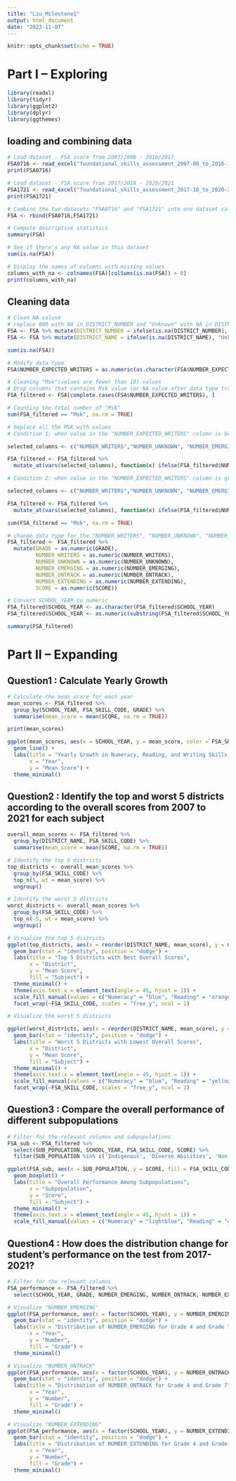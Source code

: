 ```yaml
---
title: "Liu_Milestone1"
output: html_document
date: "2023-11-07"
---
```


```r
knitr::opts_chunk$set(echo = TRUE)
```

# Part I – Exploring

```r
library(readxl)
library(tidyr)
library(ggplot2)
library(dplyr)
library(ggthemes)

```
## loading and combining data

```r
# Load dataset - FSA score from 2007/2008 - 2016/2017
FSA0716 <- read_excel("foundational_skills_assessment_2007-08_to_2016-17_residents_only.xlsx")
print(FSA0716)
```
```r
# Load dataset - FSA score from 2017/2018 - 2020/2021
FSA1721 <- read_excel("foundational_skills_assessment_2017-18_to_2020-21_residents_only.xlsx")
print(FSA1721)
```
```r
# Combine the two datasets "FSA0716" and "FSA1721" into one dataset called "FSA"
FSA <- rbind(FSA0716,FSA1721)
```

```r
# Compute descriptive statistics
summary(FSA)
```

```r
# See if there's any NA value in this dataset
sum(is.na(FSA))
```
```r
# Display the names of columns with missing values
columns_with_na <- colnames(FSA)[colSums(is.na(FSA)) > 0]
print(columns_with_na)
```
## Cleaning data

```r
# Clean NA valuse
# replace 000 with NA in DISTRICT_NUMBER and "Unknown" with NA in DISTRICT_NAME
FSA <- FSA %>% mutate(DISTRICT_NUMBER = ifelse(is.na(DISTRICT_NUMBER), "000", DISTRICT_NUMBER))
FSA <- FSA %>% mutate(DISTRICT_NAME = ifelse(is.na(DISTRICT_NAME), "Unknown", DISTRICT_NAME))
```

```r
sum(is.na(FSA))
```

```r
# Modify data type
FSA$NUMBER_EXPECTED_WRITERS = as.numeric(as.character(FSA$NUMBER_EXPECTED_WRITERS)) 
```
```r
# Cleaning "Msk"(values are fewer than 10) values
# Drop columns that contains Msk value (or NA value after data type transformation) in the “NUMBER_EXPECTED_WRITERS” column and store the new dataset in "FSA_filtered" 
FSA_filtered <- FSA[complete.cases(FSA$NUMBER_EXPECTED_WRITERS), ]

```

```r
# Counting the total number of "Msk"
sum(FSA_filtered == "Msk", na.rm = TRUE)
```

```r
# Replace all the MSK with values
# Condition 1: when value in the "NUMBER_EXPECTED_WRITERS" column is between 10-49, replace all "Msk" values with 5

selected_columns <- c("NUMBER_WRITERS","NUMBER_UNKNOWN", "NUMBER_EMERGING", "NUMBER_ONTRACK", "NUMBER_EXTENDING")

FSA_filtered <- FSA_filtered %>%
  mutate_at(vars(selected_columns), function(x) ifelse(FSA_filtered$NUMBER_EXPECTED_WRITERS < 50 & x == "Msk", 5, x))

```

```r
# Condition 2: when value in the "NUMBER_EXPECTED_WRITERS" column is greater than 50, replace all "Msk" values with 10

selected_columns <- c("NUMBER_WRITERS","NUMBER_UNKNOWN", "NUMBER_EMERGING", "NUMBER_ONTRACK", "NUMBER_EXTENDING")

FSA_filtered <- FSA_filtered %>%
  mutate_at(vars(selected_columns), function(x) ifelse(FSA_filtered$NUMBER_EXPECTED_WRITERS >= 50 & x == "Msk", 10, x))

```

```r
sum(FSA_filtered == "Msk", na.rm = TRUE)
```

```r
# change data type for the "NUMBER_WRITERS", "NUMBER_UNKNOWN", "NUMBER_EMERGING", "NUMBER_ONTRACK", "NUMBER_EXTENDING",and "SCORE" columns.
FSA_filtered <- FSA_filtered %>%
  mutate(GRADE = as.numeric(GRADE),
         NUMBER_WRITERS = as.numeric(NUMBER_WRITERS),
         NUMBER_UNKNOWN = as.numeric(NUMBER_UNKNOWN),
         NUMBER_EMERGING = as.numeric(NUMBER_EMERGING),
         NUMBER_ONTRACK = as.numeric(NUMBER_ONTRACK),
         NUMBER_EXTENDING = as.numeric(NUMBER_EXTENDING),
         SCORE = as.numeric(SCORE))
```

```r
# Convert SCHOOL_YEAR to numeric
FSA_filtered$SCHOOL_YEAR <- as.character(FSA_filtered$SCHOOL_YEAR)
FSA_filtered$SCHOOL_YEAR <- as.numeric(substring(FSA_filtered$SCHOOL_YEAR, 1, 4))
```

```r
summary(FSA_filtered)

```

# Part II – Expanding 
## Question1 : Calculate Yearly Growth 
```r
# Calculate the mean score for each year
mean_scores <- FSA_filtered %>%
  group_by(SCHOOL_YEAR, FSA_SKILL_CODE, GRADE) %>%
  summarise(mean_score = mean(SCORE, na.rm = TRUE))

print(mean_scores)
```
 
```r
ggplot(mean_scores, aes(x = SCHOOL_YEAR, y = mean_score, color = FSA_SKILL_CODE, linetype = factor(GRADE))) +
  geom_line() +
  labs(title = "Yearly Growth in Numeracy, Reading, and Writing Skills Assessment",
       x = "Year",
       y = "Mean Score") +
  theme_minimal()
```

## Question2 : Identify the top and worst 5 districts according to the overall scores from 2007 to 2021 for each subject
```r
overall_mean_scores <- FSA_filtered %>%
  group_by(DISTRICT_NAME, FSA_SKILL_CODE) %>%
  summarise(mean_score = mean(SCORE, na.rm = TRUE))

# Identify the top 5 districts
top_districts <- overall_mean_scores %>%
  group_by(FSA_SKILL_CODE) %>%
  top_n(5, wt = mean_score) %>%
  ungroup()

# Identify the worst 5 districts 
worst_districts <- overall_mean_scores %>%
  group_by(FSA_SKILL_CODE) %>%
  top_n(-5, wt = mean_score) %>%
  ungroup()
```

```r
# Visualize the top 5 districts
ggplot(top_districts, aes(x = reorder(DISTRICT_NAME, mean_score), y = mean_score, fill = FSA_SKILL_CODE)) +
  geom_bar(stat = "identity", position = "dodge") +
  labs(title = "Top 5 Districts with Best Overall Scores",
       x = "District",
       y = "Mean Score",
       fill = "Subject") +
  theme_minimal() +
  theme(axis.text.x = element_text(angle = 45, hjust = 1)) +
  scale_fill_manual(values = c("Numeracy" = "blue", "Reading" = "orange", "Writing" = "darkgreen")) +
  facet_wrap(~FSA_SKILL_CODE, scales = "free_y", ncol = 1)

```

```r
# Visualize the worst 5 districts 

ggplot(worst_districts, aes(x = reorder(DISTRICT_NAME, mean_score), y = mean_score, fill = FSA_SKILL_CODE)) +
  geom_bar(stat = "identity", position = "dodge") +
  labs(title = "Worst 5 Districts with Lowest Overall Scores",
       x = "District",
       y = "Mean Score",
       fill = "Subject") +
  theme_minimal() +
  theme(axis.text.x = element_text(angle = 45, hjust = 1)) +
  scale_fill_manual(values = c("Numeracy" = "blue", "Reading" = "yellow", "Writing" = "darkgreen")) +
  facet_wrap(~FSA_SKILL_CODE, scales = "free_y", ncol = 1)

```
## Question3 : Compare the overall performance of different subpopulations

```r
# Filter for the relevant columns and subpopulations
FSA_sub <- FSA_filtered %>%
  select(SUB_POPULATION, SCHOOL_YEAR, FSA_SKILL_CODE, SCORE) %>%
  filter(SUB_POPULATION %in% c('Indigenous', 'Diverse Abilities', 'Non Indigenous', 'Non Diverse Abilities'))

```

```r
ggplot(FSA_sub, aes(x = SUB_POPULATION, y = SCORE, fill = FSA_SKILL_CODE)) +
  geom_boxplot() +
  labs(title = "Overall Performance Among Subpopulations",
       x = "Subpopulation",
       y = "Score",
       fill = "Subject") +
  theme_minimal() +
  theme(axis.text.x = element_text(angle = 45, hjust = 1)) +
  scale_fill_manual(values = c("Numeracy" = "lightblue", "Reading" = "orange", "Writing" = "darkgreen"))
```

## Question4 : How does the distribution change for student's performance on the test from 2017-2021? 
```r
# Filter for the relevant columns
FSA_performance <- FSA_filtered %>%
  select(SCHOOL_YEAR, GRADE, NUMBER_EMERGING, NUMBER_ONTRACK, NUMBER_EXTENDING)
```

```r

# Visualize "NUMBER_EMERGING"
ggplot(FSA_performance, aes(x = factor(SCHOOL_YEAR), y = NUMBER_EMERGING, fill = factor(GRADE))) +
  geom_bar(stat = "identity", position = "dodge") +
  labs(title = "Distribution of NUMBER_EMERGING for Grade 4 and Grade 7",
       x = "Year",
       y = "Number",
       fill = "Grade") +
  theme_minimal()

```

```r
# Visualize "NUMBER_ONTRACK"
ggplot(FSA_performance, aes(x = factor(SCHOOL_YEAR), y = NUMBER_ONTRACK, fill = factor(GRADE))) +
  geom_bar(stat = "identity", position = "dodge") +
  labs(title = "Distribution of NUMBER_ONTRACK for Grade 4 and Grade 7",
       x = "Year",
       y = "Number",
       fill = "Grade") +
  theme_minimal()
```

```r
# Visualize "NUMBER_EXTENDING"
ggplot(FSA_performance, aes(x = factor(SCHOOL_YEAR), y = NUMBER_EXTENDING, fill = factor(GRADE))) +
  geom_bar(stat = "identity", position = "dodge") +
  labs(title = "Distribution of NUMBER_EXTENDING for Grade 4 and Grade 7",
       x = "Year",
       y = "Number",
       fill = "Grade") +
  theme_minimal()
```

